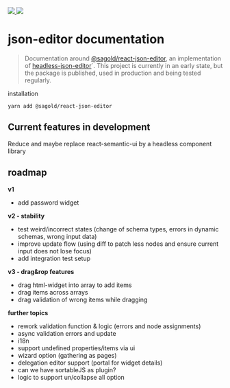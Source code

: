 
<Meta title="Introduction" />

<a href="https://GitHub.com/sagold/json-editor/">
  <img src="https://badgen.net/badge/icon/github?icon=github&label" />
</a>

<img src={logo} />

<h1 style={{ textAlign: 'center' }}>json-editor documentation</h1>

> Documentation around [@sagold/react-json-editor](https://github.com/sagold/json-editor/tree/main/packages/react-json-editor), an implementation of [headless-json-editor](https://github.com/sagold/json-editor/tree/main/packages/headless-json-editor)`. This project is currently in an early state, but the package is published, used in production and being tested regularly.

installation

`yarn add @sagold/react-json-editor`

## Current features in development

Reduce and maybe replace react-semantic-ui by a headless component library

## roadmap

**v1**

- add password widget

**v2 - stability**

- test weird/incorrect states (change of schema types, errors in dynamic schemas, wrong input data)
- improve update flow (using diff to patch less nodes and ensure current input does not lose focus)
- add integration test setup

**v3 - drag&rop features**

- drag html-widget into array to add items
- drag items across arrays
- drag validation of wrong items while dragging

**further topics**

- rework validation function & logic (errors and node assignments)
- async validation errors and update
- i18n
- support undefined properties/items via ui
- wizard option (gathering as pages)
- delegation editor support (portal for widget details)
- can we have sortableJS as plugin?
- logic to support un/collapse all option
